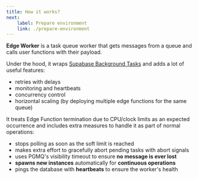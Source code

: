 ```yaml
---
title: How it works?
next:
    label: Prepare environment
    link: ./prepare-environment
---
```



**Edge Worker** is a task queue worker that gets messages from a queue and calls user functions with their payload.

Under the hood, it wraps [Supabase Background Tasks](https://supabase.com/docs/guides/functions/background-tasks) and adds a lot of useful features:

- retries with delays
- monitoring and heartbeats
- concurrency control
- horizontal scaling (by deploying multiple edge functions for the same queue)

It treats Edge Function termination due to CPU/clock limits
as an expected occurrence and includes extra measures to handle it as part of
normal operations:

- stops polling as soon as the soft limit is reached
- makes extra effort to gracefully abort pending tasks with abort signals
- uses PGMQ's visibility timeout to ensure **no message is ever lost**
- **spawns new instances** automatically for **continuous operations**
- pings the database with **heartbeats** to ensure the worker's health
